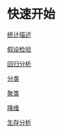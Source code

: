 # 快速开始 {.unnumbered}

[统计描述](statistical_description.qmd)

[假设检验](hypothesisTesting.qmd)

[回归分析](RegressionAnalysis.qmd)

[分类](classification.qmd)

[聚类](Cluster.qmd)

[降维](DimensionReduction.qmd)

[生存分析](SurvivalAnalysis.qmd)

[]()

